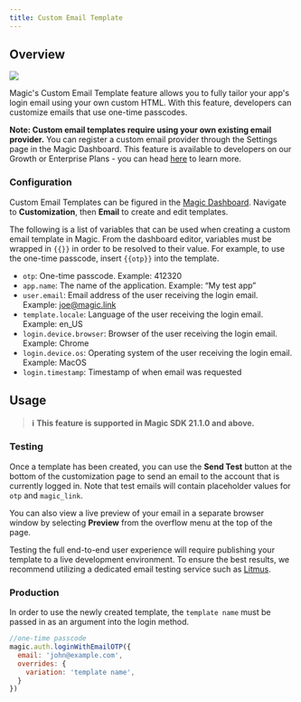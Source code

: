 ```yaml
---
title: Custom Email Template
---
```



<GrowthPlanCallout />

## Overview

<Frame>
  <img src="/images/image.png" />
</Frame>

Magic's Custom Email Template feature allows you to fully tailor your app's login email using your own custom HTML. With this feature, developers can customize emails that use one-time passcodes.

**Note: Custom email templates require using your own existing email provider.** You can register a custom email provider through the Settings page in the Magic Dashboard. This feature is available to developers on our Growth or Enterprise Plans - you can head [here](https://magic.link/pricing) to learn more.

### Configuration

Custom Email Templates can be figured in the [Magic Dashboard](https://dashboard.magic.link). Navigate to **Customization**, then **Email** to create and edit templates.

The following is a list of variables that can be used when creating a custom email template in Magic. From the dashboard editor, variables must be wrapped in `{{}}` in order to be resolved to their value. For example, to use the one-time passcode, insert `{{otp}}` into the template.

- `otp`: One-time passcode. Example: 412320
- `app.name`: The name of the application. Example: “My test app”
- `user.email`: Email address of the user receiving the login email. Example: joe@magic.link
- `template.locale`: Language of the user receiving the login email. Example: en_US
- `login.device.browser`: Browser of the user receiving the login email. Example: Chrome
- `login.device.os`: Operating system of the user receiving the login email. Example: MacOS
- `login.timestamp`: Timestamp of when email was requested

## Usage

> ⁠**ℹ️** **This feature is supported in Magic SDK 21.1.0 and above.**

### Testing

Once a template has been created, you can use the **Send Test** button at the bottom of the customization page to send an email to the account that is currently logged in. Note that test emails will contain placeholder values for `otp` and `magic_link`.

You can also view a live preview of your email in a separate browser window by selecting **Preview** from the overflow menu at the top of the page.

Testing the full end-to-end user experience will require publishing your template to a live development environment. To ensure the best results, we recommend utilizing a dedicated email testing service such as [Litmus](https://www.litmus.com/).

### Production

In order to use the newly created template, the `template name` must be passed in as an argument into the login method.

```javascript
⁠//one-time passcode
magic.auth.loginWithEmailOTP({
  email: 'john@example.com',
  overrides: {
    variation: 'template name',
  }
})⁠
```
